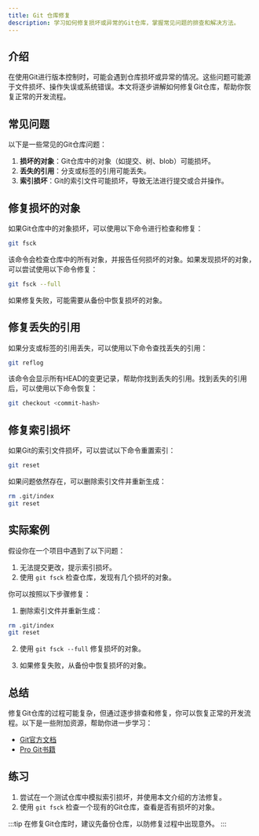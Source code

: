 ```yaml
---
title: Git 仓库修复
description: 学习如何修复损坏或异常的Git仓库，掌握常见问题的排查和解决方法。
---
```


## 介绍

在使用Git进行版本控制时，可能会遇到仓库损坏或异常的情况。这些问题可能源于文件损坏、操作失误或系统错误。本文将逐步讲解如何修复Git仓库，帮助你恢复正常的开发流程。

## 常见问题

以下是一些常见的Git仓库问题：

1. **损坏的对象**：Git仓库中的对象（如提交、树、blob）可能损坏。
2. **丢失的引用**：分支或标签的引用可能丢失。
3. **索引损坏**：Git的索引文件可能损坏，导致无法进行提交或合并操作。

## 修复损坏的对象

如果Git仓库中的对象损坏，可以使用以下命令进行检查和修复：

```bash
git fsck
```

该命令会检查仓库中的所有对象，并报告任何损坏的对象。如果发现损坏的对象，可以尝试使用以下命令修复：

```bash
git fsck --full
```

如果修复失败，可能需要从备份中恢复损坏的对象。

## 修复丢失的引用

如果分支或标签的引用丢失，可以使用以下命令查找丢失的引用：

```bash
git reflog
```

该命令会显示所有HEAD的变更记录，帮助你找到丢失的引用。找到丢失的引用后，可以使用以下命令恢复：

```bash
git checkout <commit-hash>
```

## 修复索引损坏

如果Git的索引文件损坏，可以尝试以下命令重置索引：

```bash
git reset
```

如果问题依然存在，可以删除索引文件并重新生成：

```bash
rm .git/index
git reset
```

## 实际案例

假设你在一个项目中遇到了以下问题：

1. 无法提交更改，提示索引损坏。
2. 使用 `git fsck` 检查仓库，发现有几个损坏的对象。

你可以按照以下步骤修复：

1. 删除索引文件并重新生成：

```bash
rm .git/index
git reset
```

2. 使用 `git fsck --full` 修复损坏的对象。

3. 如果修复失败，从备份中恢复损坏的对象。

## 总结

修复Git仓库的过程可能复杂，但通过逐步排查和修复，你可以恢复正常的开发流程。以下是一些附加资源，帮助你进一步学习：

- [Git官方文档](https://git-scm.com/doc)
- [Pro Git书籍](https://git-scm.com/book/en/v2)

## 练习

1. 尝试在一个测试仓库中模拟索引损坏，并使用本文介绍的方法修复。
2. 使用 `git fsck` 检查一个现有的Git仓库，查看是否有损坏的对象。

:::tip
在修复Git仓库时，建议先备份仓库，以防修复过程中出现意外。
:::
